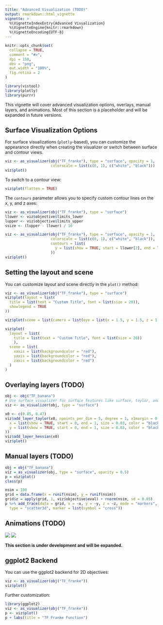 ```yaml
---
title: "Advanced Visualization (TODO)"
output: rmarkdown::html_vignette
vignette: >
  %\VignetteIndexEntry{Advanced Visualization}
  %\VignetteEngine{knitr::rmarkdown}
  %\VignetteEncoding{UTF-8}
---
```


```r
knitr::opts_chunk$set(
  collapse = TRUE,
  comment = "#>",
  dpi = 150,
  dev = "png",
  out.width = "100%",
  fig.retina = 2
)
```

```r
library(vistool)
library(plotly)
library(purrr)
```

This vignette will cover advanced visualization options, overlays, manual layers, and animations.
Most of this section is a placeholder and will be expanded in future versions.

## Surface Visualization Options

For surface visualizations (`plotly`-based), you can customize the appearance directly when creating the visualizer or switch between surface and contour views.

```r
viz <- as_visualizer(obj("TF_franke"), type = "surface", opacity = 1, 
                     colorscale = list(c(0, 1), c("white", "black")))
viz$plot()
```

To switch to a contour view:

```r
viz$plot(flatten = TRUE)
```

The `contours` parameter allows you to specify custom contour lines on the x, y, and z axes:

```r
viz <- as_visualizer(obj("TF_franke"), type = "surface")
llower <- viz$objective$limits_lower
lupper <- viz$objective$limits_upper
ssize <- (lupper - llower) / 10

viz <- as_visualizer(obj("TF_franke"), type = "surface", opacity = 1,
                     colorscale = list(c(0, 1), c("white", "black")),
                     contours = list(
                       y = list(show = TRUE, start = llower[2], end = lupper[2], size = ssize[2], color = "red")
                     ))
viz$plot()
```

## Setting the layout and scene

You can customize layout and scene directly in the `plot()` method:

```r
viz <- as_visualizer(obj("TF_franke"), type = "surface")
viz$plot(layout = list(
  title = list(text = "Custom Title", font = list(size = 20)),
  showlegend = TRUE
))
```

```r
viz$plot(scene = list(camera = list(eye = list(x = 1.5, y = 1.5, z = 1.5))))
```

```r
viz$plot(
  layout = list(
    title = list(text = "Custom Title", font = list(size = 20))
    ),
  scene = list(
    xaxis = list(backgroundcolor = "red"),
    yaxis = list(backgroundcolor = "red"),
    zaxis = list(backgroundcolor = "red")
  )
)
```

## Overlaying layers (TODO)

```r
obj <- obj("TF_banana")
# Use surface visualizer for surface features like surface, taylor, and hessian layers
viz <- as_visualizer(obj, type = "surface")

x0 <- c(0.85, 0.47)
viz$add_layer_taylor(x0, npoints_per_dim = 5, degree = 1, x1margin = 0.3, x2margin = 0.3, contours = list(
  x = list(show = TRUE, start = 0, end = 1, size = 0.03, color = "black"),
  y = list(show = TRUE, start = 0, end = 1, size = 0.03, color = "black")
))
viz$add_layer_hessian(x0)
viz$plot()
```

## Manual layers (TODO)

```r
obj = obj("TF_banana")
viz = as_visualizer(obj, type = "surface", opacity = 0.5)
p = viz$plot()
class(p)

nsim = 100
grid = data.frame(x = runif(nsim), y = runif(nsim))
grid$z = apply(grid, 1, viz$objective$eval) + rnorm(nsim, sd = 0.05)
p %>% add_trace(data = grid, x = ~x, y = ~y, z = ~z, mode = "markers",
  type = "scatter3d", marker = list(symbol = "cross"))
```

## Animations (TODO)

![](gif1.gif)
![](gif2.gif)

**This section is under development and will be expanded.**

## ggplot2 Backend

You can use the ggplot2 backend for 2D objectives:

```r
viz <- as_visualizer(obj("TF_franke"))
viz$plot()
```

Further customization:

```r
library(ggplot2)
viz <- as_visualizer(obj("TF_franke"))
p <- viz$plot()
p + labs(title = "TF Franke Function")
```
